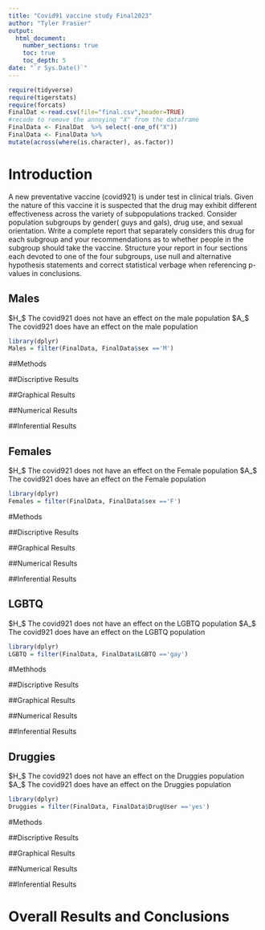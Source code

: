 ```yaml
---
title: "Covid91 vaccine study Final2023"
author: "Tyler Frasier"
output: 
  html_document:
    number_sections: true
    toc: true
    toc_depth: 5
date: "`r Sys.Date()`" 
---
```


```r
require(tidyverse)
require(tigerstats)
require(forcats)
FinalDat <-read.csv(file="final.csv",header=TRUE)
#recode to remove the annoying "X" from the dataframe
FinalData <- FinalDat  %>% select(-one_of("X"))
FinalData <- FinalData %>%
mutate(across(where(is.character), as.factor))
```

# Introduction

A new  preventative vaccine (covid921) is under test in clinical trials. Given the nature of this vaccine it is suspected that the drug may exhibit different effectiveness across the variety of subpopulations tracked. Consider population subgroups by gender( guys and gals), drug use, and sexual orientation. Write a complete report that separately considers this drug for each subgroup and your recommendations as to whether people in the subgroup should take the vaccine. Structure your report in four sections each devoted to one of the four subgroups, use null and alternative hypothesis statements and correct statistical verbage when referencing p-values in conclusions.




## Males
$H_$ The covid921 does not have an effect on the male population
$A_$ The covid921 does have an effect on the male population


```r
library(dplyr)
Males = filter(FinalData, FinalData$sex =='M')
```

##Methods 




##Discriptive Results


##Graphical Results


##Numerical Results 



##Inferential Results


## Females

$H_$ The covid921 does not have an effect on the Female population
$A_$ The covid921 does have an effect on the Female population


```r
library(dplyr)
Females = filter(FinalData, FinalData$sex =='F')
```

#Methods


##Discriptive Results


##Graphical Results


##Numerical Results 



##Inferential Results


## LGBTQ
$H_$ The covid921 does not have an effect on the LGBTQ population
$A_$ The covid921 does have an effect on the LGBTQ population

```r
library(dplyr)
LGBTQ = filter(FinalData, FinalData$LGBTQ =='gay')
```

#Methhods


##Discriptive Results


##Graphical Results


##Numerical Results 



##Inferential Results




## Druggies
$H_$ The covid921 does not have an effect on the Druggies population
$A_$ The covid921 does have an effect on the Druggies population


```r
library(dplyr)
Druggies = filter(FinalData, FinalData$DrugUser =='yes')
```

#Methods 


##Discriptive Results


##Graphical Results


##Numerical Results 



##Inferential Results





# Overall Results and Conclusions


